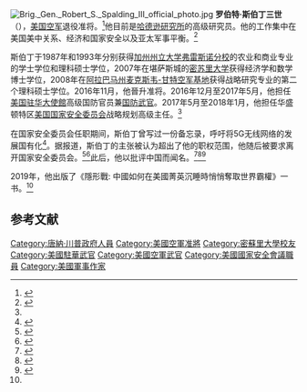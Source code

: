[[File:Brig._Gen._Robert_S._Spalding_III_official_photo.jpg|thumb]]
'''罗伯特·斯伯丁三世'''（{{lang-en|Robert Spalding III}}），[[美国空军|美国空军]]退役准将。<ref name=af>{{Cite web|url=https://www.af.mil/About-Us/Biographies/Display/Article/999629/brigadier-general-robert-s-spalding-iii/|title=Brigadier General Robert S. Spalding III > U.S. Air Force > Biography Display|website=www.af.mil}}</ref>他目前是[[哈德逊研究所|哈德逊研究所]]的高级研究员。他的工作集中在美国美中关系、经济和国家安全以及亚太军事平衡。<ref>{{Cite web|url=http://www.hudson.org/experts/1265-robert-spalding|title=Experts - Robert Spalding - Hudson Institute|website=www.hudson.org}}</ref>

斯伯丁于1987年和1993年分别获得[[加州州立大学弗雷斯诺分校|加州州立大学弗雷斯诺分校]]的农业和商业专业的学士学位和理科硕士学位，2007年在堪萨斯城的[[密苏里大学|密苏里大学]]获得经济学和数学博士学位，2008年在[[阿拉巴马州|阿拉巴马州]][[麦克斯韦-甘特空军基地|麦克斯韦-甘特空军基地]]获得战略研究专业的第二个理科硕士学位。2016年11月，他晉升准将。2016年12月至2017年5月，他担任[[美国驻华大使館|美国驻华大使館]]高级国防官员兼[[国防武官|国防武官]]。2017年5月至2018年1月，他担任华盛顿特区[[美国国家安全委员会|美国国家安全委员会]]战略规划高级主任。<ref name=af/>

在国家安全委员会任职期间，斯伯丁曾写过一份备忘录，呼吁将5G无线网络的发展国有化<ref>{{Cite web|url=https://www.stripes.com/news/us/air-force-general-behind-5g-memo-leaves-white-house-1.509849|title=Air Force general behind 5G memo leaves White House|website=Stars and Stripes}}</ref>。据报道，斯伯丁的主张被认为超出了他的职权范围，他随后被要求离开国家安全委员会。<ref>{{Cite web|url=https://www.foxnews.com/politics/general-leaves-national-security-council-after-leak-of-5g-telecom-memo-report|title=General leaves National Security Council after leak of 5G telecom memo: report|date=February 4, 2018|website=Fox News}}</ref><ref>{{Cite web|url=https://www.axios.com/5g-memo-author-1517622680-3c5a0117-5024-4e79-b52a-b839f10ab77e.html|title=5G memo author leaves White House|first=Kim|last=Hart|website=Axios}}</ref>此后，他以批评中国而闻名。<ref>{{Cite web|url=https://www.militarytimes.com/news/your-military/2019/07/17/why-this-retired-one-star-says-service-members-should-trash-their-huawei-smartphones/|title=OPSEC: Why this retired one-star says service members should trash their Chinese Huawei smartphones|first=Kristine|last=Froeba|date=July 17, 2019|website=Military Times}}</ref><ref>{{Cite web|url=https://www.latimes.com/business/la-fi-china-5g-networks-20190104-story.html|title=Retired general warns against letting China dominate 5G networks|date=January 4, 2019|website=Los Angeles Times}}</ref><ref name="auto">{{Cite web|url=https://thediplomat.com/2020/02/stealth-war-how-the-us-can-counter-chinas-takeover-attempts/|title=‘Stealth War’: How the US Can Counter China’s Takeover Attempts|first=Mercy A.|last=Kuo|website=thediplomat.com}}</ref>

2019年，他出版了《隱形戰: 中國如何在美國菁英沉睡時悄悄奪取世界霸權》一书。<ref name="auto"/>

==参考文献==
{{reflist}}
{{DEFAULTSORT:Spalding, Robert}}
[[Category:唐納·川普政府人員|Category:唐納·川普政府人員]]
[[Category:美國空軍准將|Category:美國空軍准將]]
[[Category:密蘇里大學校友|Category:密蘇里大學校友]]
[[Category:美國駐華武官|Category:美國駐華武官]]
[[Category:美國空軍武官|Category:美國空軍武官]]
[[Category:美國國家安全會議職員|Category:美國國家安全會議職員]]
[[Category:美國軍事作家|Category:美國軍事作家]]